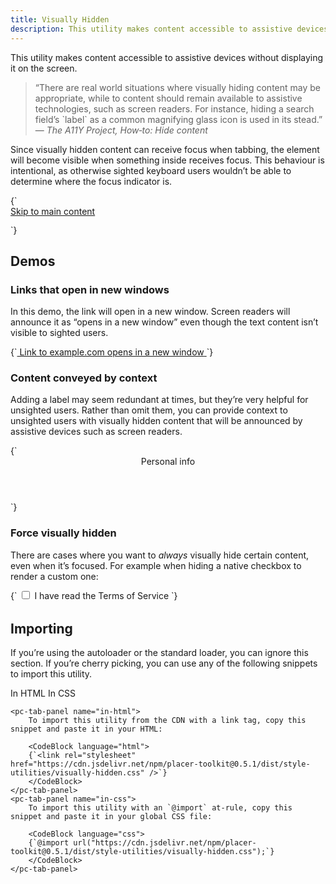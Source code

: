 ```yaml
---
title: Visually Hidden
description: This utility makes content accessible to assistive devices without displaying it on the screen.
---
```



This utility makes content accessible to assistive devices without displaying it on the screen.

<blockquote>
    “There are real world situations where visually hiding content may be appropriate, while to content should remain available to assistive technologies, such as screen readers. For instance, hiding a search field’s `label` as a common magnifying glass icon is used in its stead.”
    <footer>— <cite>The A11Y Project, How‐to: Hide content</cite></footer>
</blockquote>

Since visually hidden content can receive focus when tabbing, the element will become visible when something inside receives focus. This behaviour is intentional, as otherwise sighted keyboard users wouldn’t be able to determine where the focus indicator is.

<CodeDemo>
{`<div style="min-height: 1.875rem">
    <a href="#" class="pc-visually-hidden">Skip to main content</a>
</div>`}
</CodeDemo>

## Demos

### Links that open in new windows

In this demo, the link will open in a new window. Screen readers will announce it as “opens in a new window” even though the text content isn’t visible to sighted users.

<CodeDemo>
{`<a href="https://example.com" target="_blank" rel="noreferrer noopener">
    Link to example.com
    <pc-icon
        library="default"
        icon-style="solid"
        name="arrow-up-right-from-square"
        style="font-size: 0.75rem; vertical-align: 0.25rem"
        aria-hidden="true"
    ></pc-icon>
    <span class="pc-visually-hidden">opens in a new window</span>
</a>`}
</CodeDemo>

### Content conveyed by context

Adding a label may seem redundant at times, but they’re very helpful for unsighted users. Rather than omit them, you can provide context to unsighted users with visually hidden content that will be announced by assistive devices such as screen readers.

<CodeDemo>
{`<pc-card style="width: 100%; max-width: 360px;">
    <header class="pc-visually-hidden">
        Personal info
    </header>
    <pc-input label="Name" style="margin-bottom: var(--pc-spacing-s)"></pc-input>
    <pc-input label="Email" type="email"></pc-input>
</pc-card>`}
</CodeDemo>

### Force visually hidden

There are cases where you want to _always_ visually hide certain content, even when it’s focused. For example when hiding a native checkbox to render a custom one:

<CodeDemo>
{`<label>
    <span class="checkbox">
        <input type="checkbox" class="pc-visually-hidden-force" />
        <span class="checkbox-tick">
            <pc-icon library="default" icon-style="solid" name="check"></pc-icon>
        </span>
    </span>
    I have read the Terms of Service
</label>

<style>
    .checkbox {
        display: inline-flex;
        vertical-align: middle;
        width: var(--pc-font-size-l);
        height: var(--pc-font-size-l);
        color: var(--pc-color-neutral-0);
        border: 1px solid var(--pc-color-neutral-200);
        border-radius: var(--pc-border-radius-s);
        margin-inline-end: var(--pc-spacing-s);
        cursor: pointer;
        transform: translateY(-2px);
        outline: none;
        transition: all var(--pc-transition-fast) ease-in-out;
    }

    .checkbox-tick {
        transform: translate(2px, -2px);
        font-size: var(--pc-font-size-s);
        transition: opacity var(--pc-transition-fast) ease-in-out;
    }

    .checkbox:hover {
        border-color: var(--pc-color-neutral-300);
    }

    .checkbox:active {
        border-color: var(--pc-color-neutral-100);
    }

    .checkbox:focus-within {
        outline: var(--pc-focus-ring);
        outline-offset: var(--pc-focus-ring-offset);
    }

    .checkbox:has(:checked) {
        background-color: var(--pc-color-primary-400);
        border-color: var(--pc-color-primary-400);
    }

    .checkbox:not(:has(:checked)) .checkbox-tick {
        opacity: 0;
    }

    .checkbox:has(:checked):hover {
        background-color: var(--pc-color-primary-500);
        border-color: var(--pc-color-primary-500);
    }

    .checkbox:has(:checked):active {
        background-color: var(--pc-color-primary-300);
        border-color: var(--pc-color-primary-300);
    }
</style>`}
</CodeDemo>

## Importing

If you’re using the autoloader or the standard loader, you can ignore this section. If you’re cherry picking, you can use any of the following snippets to import this utility.

<pc-tab-group>
    <pc-tab slot="navigation" panel="in-html">In HTML</pc-tab>
    <pc-tab slot="navigation" panel="in-css">In CSS</pc-tab>

    <pc-tab-panel name="in-html">
        To import this utility from the CDN with a link tag, copy this snippet and paste it in your HTML:

        <CodeBlock language="html">
        {`<link rel="stylesheet" href="https://cdn.jsdelivr.net/npm/placer-toolkit@0.5.1/dist/style-utilities/visually-hidden.css" />`}
        </CodeBlock>
    </pc-tab-panel>
    <pc-tab-panel name="in-css">
        To import this utility with an `@import` at‐rule, copy this snippet and paste it in your global CSS file:

        <CodeBlock language="css">
        {`@import url("https://cdn.jsdelivr.net/npm/placer-toolkit@0.5.1/dist/style-utilities/visually-hidden.css");`}
        </CodeBlock>
    </pc-tab-panel>
</pc-tab-group>
